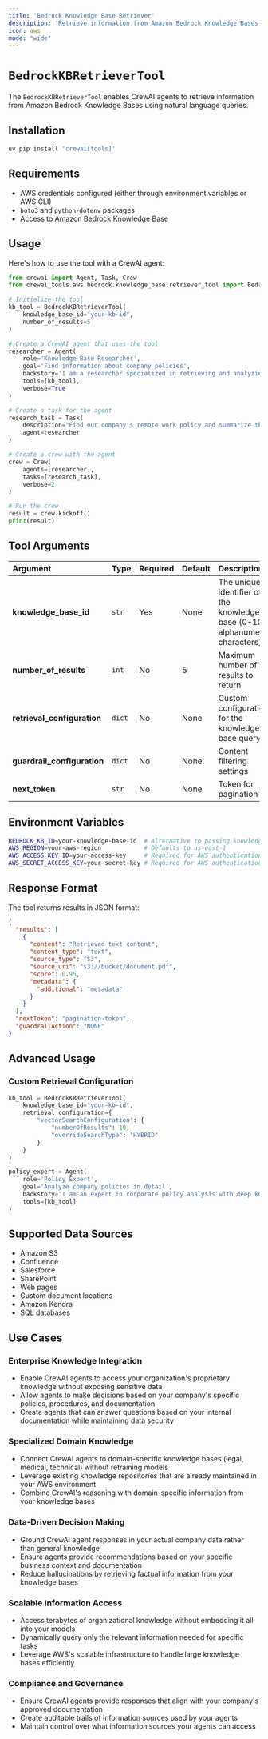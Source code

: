```yaml
---
title: 'Bedrock Knowledge Base Retriever'
description: 'Retrieve information from Amazon Bedrock Knowledge Bases using natural language queries'
icon: aws
mode: "wide"
---
```


# `BedrockKBRetrieverTool`

The `BedrockKBRetrieverTool` enables CrewAI agents to retrieve information from Amazon Bedrock Knowledge Bases using natural language queries.

## Installation

```bash
uv pip install 'crewai[tools]'
```

## Requirements

- AWS credentials configured (either through environment variables or AWS CLI)
- `boto3` and `python-dotenv` packages
- Access to Amazon Bedrock Knowledge Base

## Usage

Here's how to use the tool with a CrewAI agent:

```python {2, 4-17}
from crewai import Agent, Task, Crew
from crewai_tools.aws.bedrock.knowledge_base.retriever_tool import BedrockKBRetrieverTool

# Initialize the tool
kb_tool = BedrockKBRetrieverTool(
    knowledge_base_id="your-kb-id",
    number_of_results=5
)

# Create a CrewAI agent that uses the tool
researcher = Agent(
    role='Knowledge Base Researcher',
    goal='Find information about company policies',
    backstory='I am a researcher specialized in retrieving and analyzing company documentation.',
    tools=[kb_tool],
    verbose=True
)

# Create a task for the agent
research_task = Task(
    description="Find our company's remote work policy and summarize the key points.",
    agent=researcher
)

# Create a crew with the agent
crew = Crew(
    agents=[researcher],
    tasks=[research_task],
    verbose=2
)

# Run the crew
result = crew.kickoff()
print(result)   
```

## Tool Arguments

| Argument | Type | Required | Default | Description |
|:---------|:-----|:---------|:---------|:-------------|
| **knowledge_base_id** | `str` | Yes | None | The unique identifier of the knowledge base (0-10 alphanumeric characters) |
| **number_of_results** | `int` | No | 5 | Maximum number of results to return |
| **retrieval_configuration** | `dict` | No | None | Custom configurations for the knowledge base query |
| **guardrail_configuration** | `dict` | No | None | Content filtering settings |
| **next_token** | `str` | No | None | Token for pagination |

## Environment Variables

```bash
BEDROCK_KB_ID=your-knowledge-base-id  # Alternative to passing knowledge_base_id
AWS_REGION=your-aws-region            # Defaults to us-east-1
AWS_ACCESS_KEY_ID=your-access-key     # Required for AWS authentication
AWS_SECRET_ACCESS_KEY=your-secret-key # Required for AWS authentication
```

## Response Format

The tool returns results in JSON format:

```json
{
  "results": [
    {
      "content": "Retrieved text content",
      "content_type": "text",
      "source_type": "S3",
      "source_uri": "s3://bucket/document.pdf",
      "score": 0.95,
      "metadata": {
        "additional": "metadata"
      }
    }
  ],
  "nextToken": "pagination-token",
  "guardrailAction": "NONE"
}
```

## Advanced Usage

### Custom Retrieval Configuration

```python
kb_tool = BedrockKBRetrieverTool(
    knowledge_base_id="your-kb-id",
    retrieval_configuration={
        "vectorSearchConfiguration": {
            "numberOfResults": 10,
            "overrideSearchType": "HYBRID"
        }
    }
)

policy_expert = Agent(
    role='Policy Expert',
    goal='Analyze company policies in detail',
    backstory='I am an expert in corporate policy analysis with deep knowledge of regulatory requirements.',
    tools=[kb_tool]
)
```

## Supported Data Sources

- Amazon S3
- Confluence
- Salesforce
- SharePoint
- Web pages
- Custom document locations
- Amazon Kendra
- SQL databases    

## Use Cases

### Enterprise Knowledge Integration
- Enable CrewAI agents to access your organization's proprietary knowledge without exposing sensitive data
- Allow agents to make decisions based on your company's specific policies, procedures, and documentation
- Create agents that can answer questions based on your internal documentation while maintaining data security

### Specialized Domain Knowledge
- Connect CrewAI agents to domain-specific knowledge bases (legal, medical, technical) without retraining models
- Leverage existing knowledge repositories that are already maintained in your AWS environment
- Combine CrewAI's reasoning with domain-specific information from your knowledge bases

### Data-Driven Decision Making
- Ground CrewAI agent responses in your actual company data rather than general knowledge
- Ensure agents provide recommendations based on your specific business context and documentation
- Reduce hallucinations by retrieving factual information from your knowledge bases

### Scalable Information Access
- Access terabytes of organizational knowledge without embedding it all into your models
- Dynamically query only the relevant information needed for specific tasks
- Leverage AWS's scalable infrastructure to handle large knowledge bases efficiently

### Compliance and Governance
- Ensure CrewAI agents provide responses that align with your company's approved documentation
- Create auditable trails of information sources used by your agents
- Maintain control over what information sources your agents can access
